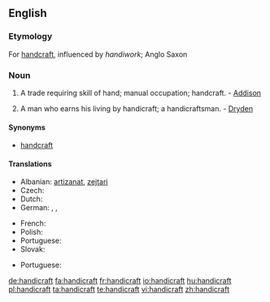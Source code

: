 ==English==
{{wikipedia}}
===Etymology===
For [[handcraft]], influenced by ''handiwork''; Anglo Saxon

===Noun===
{{en-noun}}

# A trade requiring skill of hand; manual occupation; handcraft. - [[Addison]]
# {{rare}} A man who earns his living by handicraft; a handicraftsman. - [[Dryden]]

====Synonyms====
*[[handcraft]]

====Translations====
{{trans-top|trade requiring skill of hand}}
*Albanian: [[artizanat]], [[zejtari]]
*Czech: {{t|cs|řemeslo|n}}
*Dutch: {{t|nl|ambacht|f}}
*German: {{t|de|Handarbeit|f}}, {{t|de|Handwerk|n}}, {{t|de|Kunsthandwerk|n}}
{{trans-mid}}
*French: {{t|fr|artisanat|m}}
*Polish: {{t|pl|rękodzieło}}
*Portuguese: {{t|pt|artesanato|m}}
*Slovak: {{t|sk|remeslo|n}}
{{trans-bottom}}

{{trans-top|handicraftsman}}
*Portuguese: {{t|pt|artesão|m}}
{{trans-bottom}}

[[de:handicraft]]
[[fa:handicraft]]
[[fr:handicraft]]
[[io:handicraft]]
[[hu:handicraft]]
[[pl:handicraft]]
[[ta:handicraft]]
[[te:handicraft]]
[[vi:handicraft]]
[[zh:handicraft]]